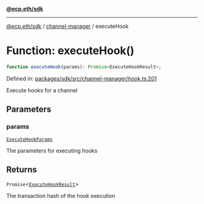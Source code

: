 [**@ecp.eth/sdk**](../../index.mdx)

***

[@ecp.eth/sdk](/sdk-reference/index.mdx) / [channel-manager](/sdk-reference/channel-manager/index.mdx) / executeHook

# Function: executeHook()

```ts
function executeHook(params): Promise<ExecuteHookResult>;
```

Defined in: [packages/sdk/src/channel-manager/hook.ts:201](https://github.com/ecp-eth/comments-monorepo/blob/main/packages/sdk/src/channel-manager/hook.ts#L201)

Execute hooks for a channel

## Parameters

### params

[`ExecuteHookParams`](/sdk-reference/channel-manager/type-aliases/ExecuteHookParams.mdx)

The parameters for executing hooks

## Returns

`Promise`\<[`ExecuteHookResult`](/sdk-reference/channel-manager/type-aliases/ExecuteHookResult.mdx)\>

The transaction hash of the hook execution
